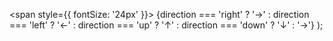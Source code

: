   <span style={{ fontSize: '24px' }}>
    {direction === 'right' ? '→' : 
     direction === 'left' ? '←' : 
     direction === 'up' ? '↑' : 
     direction === 'down' ? '↓' : '→'}
  </span>
);